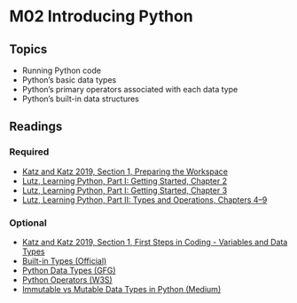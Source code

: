 # M02 Introducing Python

## Topics

-   Running Python code
-   Python's basic data types
-   Python's primary operators associated with each data type
-   Python's built-in data structures

```{=html}
<!-- 
## Outcomes

* Run Python from the command line on Rivanna.
* Create and run a Jupyter Notebook on Rivanna.
* Describe the difference between data from the perspective of data science versus computer science.
* Know the primary data types in Python and their basic operators.
* Know the built-in list-like data structures in Python and the basic methods and functions associated with them. -->
```
## Readings

### Required

<ul>

<li><a target="_new" href="https://learning.oreilly.com/library/view/learn-python-by/9781789535365/8f352965-cebb-43c0-b2ca-0f6bf944899e.xhtml">Katz and Katz 2019, Section 1, Preparing the Workspace</a></li>

<li><a target="_new" href="https://learning.oreilly.com/library/view/learning-python-5th/9781449355722/ch02.html">Lutz, Learning Python, Part I: Getting Started, Chapter 2</a></li>

<li><a target="_new" href="https://learning.oreilly.com/library/view/learning-python-5th/9781449355722/ch03.html">Lutz, Learning Python, Part I: Getting Started, Chapter 3</a></li>

<li><a target="_new" href="https://learning.oreilly.com/library/view/learning-python-5th/9781449355722/part02.html">Lutz, Learning Python, Part II: Types and Operations, Chapters 4--9</a></li>

</ul>

### Optional

<ul>

<li><a target="_new" href="https://learning.oreilly.com/library/view/learn-python-by/9781789535365/5fea535c-b144-4c8b-b20b-0a0ee1c1f157.xhtml">Katz and Katz 2019, Section 1, First Steps in Coding - Variables and Data Types</a></li>

<li><a target="_new" href="https://docs.python.org/3/library/stdtypes.html">Built-in Types (Official)</a></li>

<li><a target="_new" href="https://www.geeksforgeeks.org/python-data-types/">Python Data Types (GFG)</a></li>

<li><a target="_new" href="https://www.w3schools.com/python/python_operators.asp">Python Operators (W3S)</a></li>

<li><a target="_new" href="https://towardsdatascience.com/immutable-vs-mutable-data-types-in-python-e8a9a6fcfbdc">Immutable vs Mutable Data Types in Python (Medium)</a></li>

</ul>
